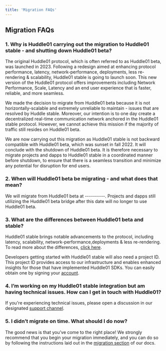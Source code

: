 ```yaml
---
title: 'Migration FAQs'
---
```


## Migration FAQs



### 1. Why is Huddle01 carrying out the migration to Huddle01 stable - and shutting down Huddle01 beta?

The original Huddle01 protocol, which is often referred to as Huddle01 beta, was launched in 2023. 
Following a redesign aimed at enhancing protocol performance, latency, network-performance, deployments, less re-rendering & scalability, Huddle01 stable is going to launch soon. 
This new version of the Huddle01 protocol offers improvements including Network Performance, Scale, Latency and an end user experience that is faster, reliable, and more seamless.


We made the decision to migrate from Huddle01 beta because it is not horizontally-scalable and extremely unreliable to maintain - issues that are resolved by Huddle stable.
 Moreover, our intention is to one day create a decentralized real-time communication network anchored in the Huddle01 stable protocol. 
However, we cannot achieve this mission if the majority of traffic still resides on Huddle01 beta.


We are now carrying out this migration as Huddle01 stable is not backward compatible with Huddle01 beta, which was sunset in fall 2022.
It will conclude with the shutdown of Huddle01 beta. It is therefore necessary to migrate projects and dapps to Huddle01 stable in a coordinated manner before shutdown, to ensure that there is a seamless transition and minimize any potential for disruption for end users.



### 2. When will Huddle01 beta  be migrating - and what does that mean?
We will migrate from Huddle01 beta at ----------. Projects and dapps still utilizing the Huddle01 beta bridge after this date will no longer to use Huddle01 beta.


### 3. What are the differences between Huddle01 beta and stable?
Huddle01 stable brings notable advancements to the protocol, including latency, scalability, network-performance,deployments & less re-rendering. To read more about the differences, [click here](../get-started.mdx).

Developers getting started with Huddle01 stable will also need a project ID. This project ID provides access to our infrastructure and enables enhanced insights for those that have implemented Huddle01 SDKs.
You can easily obtain one by signing your [account](../api-keys).


### 4. I’m working on my Huddle01 stable integration but am having technical issues. How can I get in touch with Huddle01?
If you're experiencing technical issues, please open a discussion in our designated [support channel](https://discord.com/invite/huddle01-890224574761926756).


### 5. I didn’t migrate on time. What should I do now?
The good news is that you’ve come to the right place! 
We strongly recommend that you begin your migration immediately, and you can do so by following the instructions laid out in the [migration section](../migration.mdx) of our docs.

